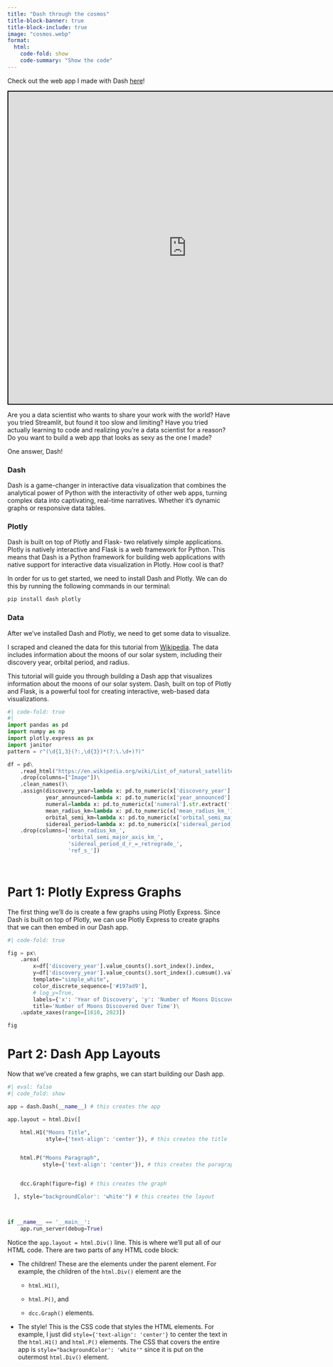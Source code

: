 ```yaml
---
title: "Dash through the cosmos"
title-block-banner: true
title-block-include: true
image: "cosmos.webp"
format:
  html:
    code-fold: show
    code-summary: "Show the code"
---
```


Check out the web app I made with Dash [here](https://ajaverett.pythonanywhere.com/)!

```{=html}

<style>
    /* Default style for mobile devices */
    .responsive-iframe {
        width: 100%;
        height: 700px;
        border: 2px solid black;
    }

    /* Style for devices with a width of 800px or more (typically web) */
    @media (min-width: 800px) {
        .responsive-iframe {
            width: 800px;
            height: 700px;
            border: 2px solid black;
        }
    }
</style>

<iframe class="responsive-iframe" src="https://ajaverett.pythonanywhere.com/" title="Quarto Documentation"></iframe>


```

Are you a data scientist who wants to share your work with the world? Have you tried Streamlit, but found it too slow and limiting? Have you tried actually learning to code and realizing you're a data scientist for a reason? Do you want to build a web app that looks as sexy as the one I made?

One answer, Dash! 

### Dash

Dash is a game-changer in interactive data visualization that combines the analytical power of Python with the interactivity of other web apps, turning complex data into captivating, real-time narratives. Whether it's dynamic graphs or responsive data tables.

### Plotly

Dash is built on top of Plotly and Flask- two relatively simple applications. Plotly is natively interactive and Flask is a web framework for Python. This means that Dash is a Python framework for building web applications with native support for interactive data visualization in Plotly. How cool is that?

In order for us to get started, we need to install Dash and Plotly. We can do this by running the following commands in our terminal:

```bash
pip install dash plotly
```

### Data

After we've installed Dash and Plotly, we need to get some data to visualize.

I scraped and cleaned the data for this tutorial from [Wikipedia](https://en.wikipedia.org/wiki/List_of_natural_satellites). The data includes information about the moons of our solar system, including their discovery year, orbital period, and radius.



This tutorial will guide you through building a Dash app that visualizes information about the moons of our solar system. Dash, built on top of Plotly and Flask, is a powerful tool for creating interactive, web-based data visualizations.




```python
#| code-fold: true
#| 
import pandas as pd
import numpy as np
import plotly.express as px
import janitor
pattern = r"(\d{1,3}(?:,\d{3})*(?:\.\d+)?)"

df = pd\
    .read_html("https://en.wikipedia.org/wiki/List_of_natural_satellites")[-2]\
    .drop(columns=["Image"])\
    .clean_names()\
    .assign(discovery_year=lambda x: pd.to_numeric(x['discovery_year'], errors='coerce'),
            year_announced=lambda x: pd.to_numeric(x['year_announced'], errors='coerce'),
            numeral=lambda x: pd.to_numeric(x['numeral'].str.extract('(\\d+)', expand=False), errors='coerce'),
            mean_radius_km=lambda x: pd.to_numeric(x['mean_radius_km_'].str.extract(pattern, expand=False).str.replace(',', ''), errors='coerce'),
            orbital_semi_km=lambda x: pd.to_numeric(x['orbital_semi_major_axis_km_'].str.extract(pattern, expand=False).str.replace(',', ''), errors='coerce'),
            sidereal_period=lambda x: pd.to_numeric(x['sidereal_period_d_r_=_retrograde_'].str.extract(pattern, expand=False).str.replace(',', ''), errors='coerce'))\
    .drop(columns=['mean_radius_km_', 
                   'orbital_semi_major_axis_km_', 
                   'sidereal_period_d_r_=_retrograde_',
                   'ref_s_'])

                

```


# Part 1: Plotly Express Graphs

The first thing we'll do is create a few graphs using Plotly Express. Since Dash is built on top of Plotly, we can use Plotly Express to create graphs that we can then embed in our Dash app.

```python
#| code-fold: true

fig = px\
    .area(
        x=df['discovery_year'].value_counts().sort_index().index, 
        y=df['discovery_year'].value_counts().sort_index().cumsum().values, 
        template="simple_white",
        color_discrete_sequence=['#197ad9'],
        # log_y=True,
        labels={'x': 'Year of Discovery', 'y': 'Number of Moons Discovered'},
        title='Number of Moons Discovered Over Time')\
    .update_xaxes(range=[1610, 2023])

fig
```


# Part 2: Dash App Layouts

Now that we've created a few graphs, we can start building our Dash app. 


```python
#| eval: false
#| code_fold: show

app = dash.Dash(__name__) # this creates the app

app.layout = html.Div([

    html.H1("Moons Title", 
            style={'text-align': 'center'}), # this creates the title


    html.P("Moons Paragraph", 
           style={'text-align': 'center'}), # this creates the paragraph


    dcc.Graph(figure=fig) # this creates the graph

  ], style="backgroundColor': 'white'") # this creates the layout



if __name__ == '__main__':
    app.run_server(debug=True)

```

Notice the `app.layout = html.Div()` line. This is where we'll put all of our HTML code. There are two parts of any HTML code block:

 - The children! These are the elements under the parent element. For example, the children of the `html.Div()` element are the 
 
    - `html.H1()`, 
    
    - `html.P()`, and

    - `dcc.Graph()` elements.

 - The style! This is the CSS code that styles the HTML elements. For example, I just did `style={'text-align': 'center'}` to center the text in the `html.H1()` and `html.P()` elements. The CSS that covers the entire app is `style="backgroundColor': 'white'"` since it is put on the outermost `html.Div()` element.

 